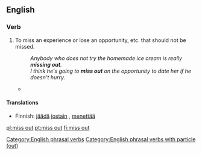 ==English==

===Verb===
{{en-verb|head=[[miss]] [[out]]|misses out|missing out|missed out}}
# {{idiomatic}} To miss an experience or lose an opportunity, etc. that should not be missed.
#: ''Anybody who does not try the homemade ice cream is really '''missing out'''.''
#: ''I think he's going to '''miss out''' on the opportunity to date her if he doesn't hurry.''
#*{{quote-news
|year=2012
|date=May 5
|author=Phil McNulty
|title=Chelsea 2-1 Liverpool
|work=BBC Sport
|url=http://www.bbc.co.uk/sport/0/football/17878435
|page=
|passage=The final started with £85m worth of striking talent on the bench as Carroll was a Liverpool substitute and Chelsea's Fernando Torres '''missed out''' on a starting place against his former club.}}

====Translations====
{{trans-top|extremely happy and carefree}}
* Finnish: [[jäädä]] [[jostain]] {{t|fi|paitsi}}, [[menettää#Finnish|menettää]] {{t|fi|tilaisuus}}
{{trans-mid}}
{{trans-bottom}}

[[Category:English phrasal verbs]]
[[Category:English phrasal verbs with particle (out)]]
[[pl:miss out]]
[[pt:miss out]]
[[fi:miss out]]